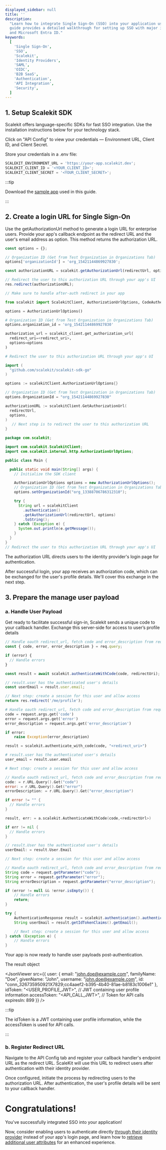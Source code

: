 ```yaml
---
displayed_sidebar: null
title: ''
description:
  "Learn how to integrate Single Sign-On (SSO) into your application using Scalekit's APIs. This
  guide provides a detailed walkthrough for setting up SSO with major identity providers like Okta
  and Microsoft Entra ID."
keywords:
  [
    'Single Sign-On',
    'SSO',
    'Scalekit',
    'Identity Providers',
    'SAML',
    'OIDC',
    'B2B SaaS',
    'Authentication',
    'API Integration',
    'Security',
  ]
---
```



## 1. Setup Scalekit SDK

Scalekit offers language-specific SDKs for fast SSO integration. Use the installation instructions
below for your technology stack.

<InstallSDK />

Click on "API Config" to view your credentials — Environment URL, Client ID, and Client Secret.

Store your credentials in a <SimpleCode>.env</SimpleCode> file:

<CodeWithHeader title=".env">

```jsx
SCALEKIT_ENVIRONMENT_URL = 'https://your-app.scalekit.dev';
SCALEKIT_CLIENT_ID = '<YOUR_CLIENT_ID>';
SCALEKIT_CLIENT_SECRET = '<YOUR_CLIENT_SECRET>';
```

</CodeWithHeader>

:::tip

Download the [sample app](https://github.com/scalekit-inc/sso-express-example) used in this guide.

:::

## 2. Create a login URL for Single Sign-On

Use the <SimpleCode>getAuthorizationUrl</SimpleCode> method to generate a login URL for enterprise users. Provide your app's callback endpoint as the redirect URL and the user's email address as option. This method returns the authorization URL.
<CodeWithHeader>

<Tabs groupId="tech-stack" queryString>
<TabItem value="nodejs" label="Node.js">

```javascript showLineNumbers
const options = {};

// Organization ID (Get from Test Organization in Organizations Tab)
options['organizationId'] = 'org_15421144869927830';

const authorizationURL = scalekit.getAuthorizationUrl(redirectUrl, options);

// Redirect the user to this authorization URL through your app's UI
res.redirect(authorizationURL);

// Make sure to handle after-auth redirect in your app
```

</TabItem>
<TabItem value="py" label="Python">

```python showLineNumbers
from scalekit import ScalekitClient, AuthorizationUrlOptions, CodeAuthenticationOptions

options = AuthorizationUrlOptions()

# Organization ID (Get from Test Organization in Organizations Tab)
options.organization_id = 'org_15421144869927830'

authorization_url = scalekit_client.get_authorization_url(
  redirect_uri=<redirect_uri>,
  options=options
)

# Redirect the user to this authorization URL through your app's UI

```

</TabItem>
<TabItem value="golang" label="Go">

```go showLineNumbers
import (
  "github.com/scalekit/scalekit-sdk-go"
)

options := scalekitClient.AuthorizationUrlOptions{}

// Organization ID (Get from Test Organization in Organizations Tab)
options.OrganizationId = "org_15421144869927830"

authorizationURL := scalekitClient.GetAuthorizationUrl(
  redirectUrl,
  options,
)
   // Next step is to redirect the user to this authorization URL
}
```

</TabItem>

<TabItem value="java" label="Java">

```java showLineNumbers
package com.scalekit;

import com.scalekit.ScalekitClient;
import com.scalekit.internal.http.AuthorizationUrlOptions;

public class Main {

  public static void main(String[] args) {
    // Initialize the SDK client

    AuthorizationUrlOptions options = new AuthorizationUrlOptions();
    // Organization ID (Get from Test Organization in Organizations Tab)
    options.setOrganizationId("org_13388706786312310");

    try {
      String url = scalekitClient
        .authentication()
        .getAuthorizationUrl(redirectUrl, options)
        .toString();
    } catch (Exception e) {
      System.out.println(e.getMessage());
    }
  }
}
// Redirect the user to this authorization URL through your app's UI

```

</TabItem>

</Tabs>
</CodeWithHeader>

The authorization URL directs users to the identity provider's login page for authentication.

After successful login, your app receives an authorization code, which can be exchanged for the user's profile details. We'll cover this exchange in the next step.

## 3. Prepare the manage user payload

### a. Handle User Payload

Get ready to facilitate successful sign-in, Scalekit sends a unique code to your callback handler.
Exchange this server-side for access to user’s profile details

<CodeWithHeader>
<Tabs groupId="tech-stack" queryString>
<TabItem value="nodejs" label="Node.js">

```javascript showLineNumbers
// Handle oauth redirect_url, fetch code and error_description from request params
const { code, error, error_description } = req.query;

if (error) {
  // Handle errors
}

const result = await scalekit.authenticateWithCode(code, redirectUri);

// result.user has the authenticated user's details
const userEmail = result.user.email;

// Next step: create a session for this user and allow access
return res.redirect('/me/profile');
```

</TabItem>
<TabItem value="py" label="Python">

```python showLineNumbers
# Handle oauth redirect_url, fetch code and error_description from request params
code = request.args.get('code')
error = request.args.get('error')
error_description = request.args.get('error_description')

if error:
    raise Exception(error_description)

result = scalekit.authenticate_with_code(code, "<redirect_uri>")

# result.user has the authenticated user's details
user_email = result.user.email

# Next step: create a session for this user and allow access
```

</TabItem>
<TabItem value="golang" label="Go">

```go showLineNumbers
// Handle oauth redirect_url, fetch code and error_description from request params
code: = r.URL.Query().Get("code")
error: = r.URL.Query().Get("error")
errorDescription: = r.URL.Query().Get("error_description")

if error != "" {
  // Handle errors
}

result, err: = a.scalekit.AuthenticateWithCode(code,<redirectUrl>)

if err != nil {
  // Handle errors
}

// result.User has the authenticated user's details
userEmail: = result.User.Email

// Next step: create a session for this user and allow access
```

</TabItem>

<TabItem value="java" label="Java">

```java
// Handle oauth redirect_url, fetch code and error_description from request params
String code = request.getParameter("code");
String error = request.getParameter("error");
String errorDescription = request.getParameter("error_description");

if (error != null && !error.isEmpty()) {
    // Handle errors
    return;
}

try {
    AuthenticationResponse result = scalekit.authentication().authenticateWithCode(code, redirectUrl);
    String userEmail = result.getIdTokenClaims().getEmail();

    // Next step: create a session for this user and allow access
} catch (Exception e) {
    // Handle errors
}
```

</TabItem>

</Tabs>
</CodeWithHeader>

Your app is now ready to handle user payloads post-authentication.

The <SimpleCode>result</SimpleCode> object

<CodeWithHeader title="Result Object">

<JsonViewer
src={{
  user: {
    email: "john.doe@example.com",
    familyName: "Doe",
    givenName: "John",
    username: "john.doe@example.com",
    id: "conn_326735950921X7829;cc4aaef2-b395-4b40-81ae-b8183c1006e1"
  },
  idToken: "<USER_PROFILE_JWT>", // JWT containing user profile information
  accessToken: "<API_CALL_JWT>", // Token for API calls
  expiresIn: 899
}}
/>


</CodeWithHeader>

:::tip

The <SimpleCode>idToken</SimpleCode> is a JWT containing user profile information, while the <SimpleCode>accessToken</SimpleCode> is used for API calls.

:::

### b. Register Redirect URL

Navigate to the API Config tab and register your callback handler's endpoint URL as the redirect URL. ScaleKit will use this URL to redirect users after authentication with their identity provider.

Once configured, initiate the process by redirecting users to the authorization URL. After authentication, the user's profile details will be sent to your callback handler.

# Congratulations!

You've successfully integrated SSO into your application!

Now, consider enabling users to authenticate directly
<a href="/sso/guides/setup-sso/implement-idp-initiated-sso" target="_blank" rel="noopener noreferrer">through
their identity provider</a> instead of your app's login page, and learn how to
<a href="/sso/guides/setup-sso/customize-user-attributes" target="_blank" rel="noopener noreferrer">retrieve
additional user attributes</a> for an enhanced experience.
